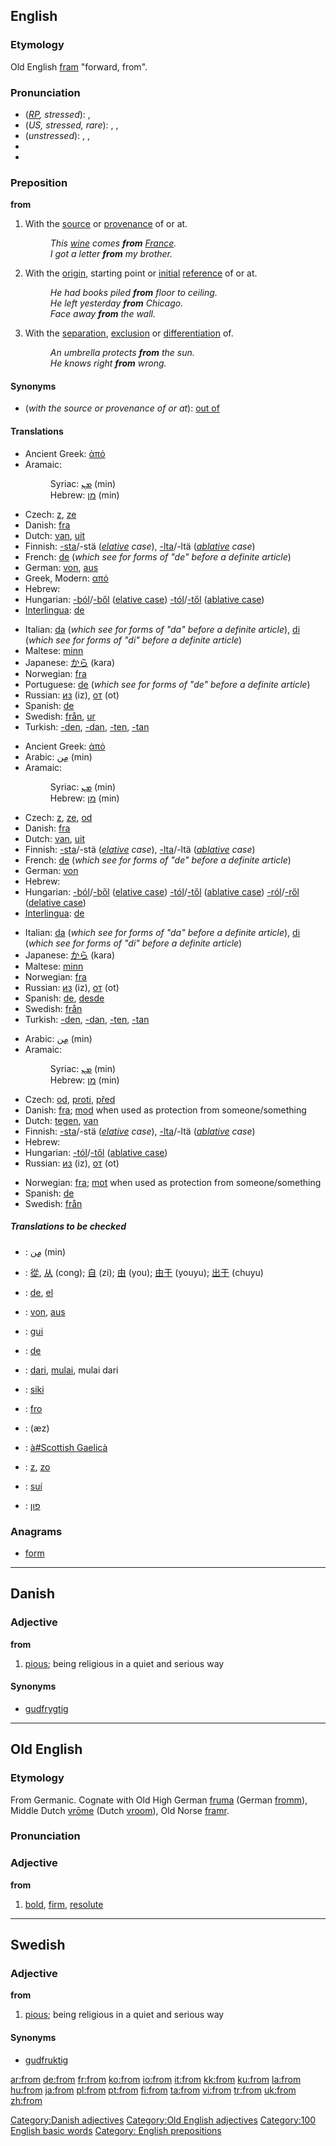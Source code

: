 ==English==

{{rank|which|have|or|27|from|this|but|all}}

===Etymology===
Old English [[fram]] "forward, from".

===Pronunciation===
*(''[[RP]], stressed''): {{IPA|/frɒm/}}, {{SAMPA|/frQm/}}
*(''US, stressed, rare''): {{AHD|främ}}, {{IPA|/frɑm/}}, {{SAMPA|/frAm/}}
*(''unstressed''): {{AHD|frəm}}, {{IPA|/frəm/}}, {{SAMPA|/fr@m/}}
*{{audio|en-us-from.ogg|Audio (US)}}
*{{rhymes|ɒm}}

===Preposition===
'''from'''

#With the [[source]] or [[provenance]] of or at.
#:''This [[wine]] comes '''from''' [[France]].''
#:''I got a letter '''from''' my brother.''
#With the [[origin]], starting point or [[initial]] [[reference]] of or at.
#:''He had books piled '''from''' floor to ceiling.''
#:''He left yesterday '''from''' Chicago.''
#:''Face away '''from''' the wall.''
#With the [[separation]], [[exclusion]] or [[differentiation]] of.
#:''An umbrella protects '''from''' the sun.''
#:''He knows right '''from''' wrong.''

====Synonyms====
*(''with the source or provenance of or at''): [[out of]]

====Translations====

{{trans-top|with the source or provenance of or at}}
*Ancient Greek: [[ἀπό]]
*Aramaic: 
*:Syriac: [[ܡܢ]] (min)
*:Hebrew: [[מן]] (min)
*Czech: [[z]], [[ze]]
*Danish: [[fra]]
*Dutch: [[van]], [[uit]]
*Finnish: [[-sta#Finnish|-sta]]/-stä (''[[elative]] case''), [[-lta#Finnish|-lta]]/-ltä (''[[ablative]] case'')
*French: [[de#French|de]] (''which see for forms of "de" before a definite article'')
*German: [[von]], [[aus]]
*Greek, Modern: [[από]]
*Hebrew: {{he-translation|מ-|mé}}
*Hungarian: [[-ból]]/[[-ből]] ([[elative case]]) [[-tól]]/[[-től]] ([[ablative case]])
*[[Interlingua]]: [[de]]
{{trans-mid}}
*Italian: [[da#Italian|da]] (''which see for forms of "da" before a definite article''), [[di#Italian|di]] (''which see for forms of "di" before a definite article'')
*Maltese: [[minn]]
*Japanese: [[から]] (kara)
*Norwegian: [[fra]]
*Portuguese: [[de#Portuguese|de]] (''which see for forms of "de" before a definite article'')
*Russian: [[из]] (iz), [[от]] (ot)
*Spanish: [[de#Spanish|de]]
*Swedish: [[från]], [[ur]]
*Turkish: [[-den]], [[-dan]], [[-ten]], [[-tan]]
{{trans-bottom}}

{{trans-top|with the origin, starting point or initial reference of or at}}
*Ancient Greek: [[ἀπό]]
*Arabic: [[من|مِن]] (min)
*Aramaic: 
*:Syriac: [[ܡܢ]] (min)
*:Hebrew: [[מן]] (min)
*Czech: [[z]], [[ze]], [[od]]
*Danish: [[fra]]
*Dutch: [[van]], [[uit]]
*Finnish: [[-sta#Finnish|-sta]]/-stä (''[[elative]] case''), [[-lta#Finnish|-lta]]/-ltä (''[[ablative]] case'')
*French: [[de#French|de]] (''which see for forms of "de" before a definite article'')
*German: [[von]]
*Hebrew: {{he-translation|מ-|mé}}
*Hungarian: [[-ból]]/[[-ből]] ([[elative case]]) [[-tól]]/[[-től]] ([[ablative case]]) [[-ról]]/[[-ről]] ([[delative case]])
*[[Interlingua]]: [[de]]
{{trans-mid}}
*Italian: [[da#Italian|da]] (''which see for forms of "da" before a definite article''), [[di#Italian|di]] (''which see for forms of "di" before a definite article'')
*Japanese: [[から]] (kara)
*Maltese: [[minn]]
*Norwegian: [[fra]]
*Russian: [[из]] (iz), [[от]] (ot)
*Spanish: [[de#Spanish|de]],  [[desde]]
*Swedish: [[från]]
*Turkish: [[-den]], [[-dan]], [[-ten]], [[-tan]]
{{trans-bottom}}

{{trans-top|with the separation, exclusion or differentiation of}}
*Arabic: [[من|مِن]] (min)
*Aramaic: 
*:Syriac: [[ܡܢ]] (min)
*:Hebrew: [[מן]] (min)
*Czech: [[od]], [[proti]], [[před]]
*Danish: [[fra]]; [[mod]] when used as protection from someone/something
*Dutch: [[tegen]], [[van]]
*Finnish: [[-sta#Finnish|-sta]]/-stä (''[[elative]] case''), [[-lta#Finnish|-lta]]/-ltä (''[[ablative]] case'')
*Hebrew: {{he-translation|מ-|mé}}
*Hungarian: [[-tól]]/[[-től]] ([[ablative case]])
*Russian: [[из]] (iz), [[от]] (ot)
{{trans-mid}}
*Norwegian: [[fra]]; [[mot]] when used as protection from someone/something
*Spanish: [[de#Spanish|de]]
*Swedish: [[från]]
{{trans-bottom}}

=====Translations to be checked=====
<!--Remove this section once all of the translations below have been moved into the tables above.-->
{{checktrans}}
{{trans-top|Translations to check}}
*{{ttbc|Arabic}}: [[من|مِن]] (min)
*{{ttbc|Chinese}}: [[從]], [[从]] (cong); [[自]] (zi); [[由]] (you); [[由于]] (youyu); [[出于]] (chuyu) <!--the traditional of 于 is 於?-->
*{{ttbc|Esperanto}}: [[de]], [[el]]
*{{ttbc|German}}: [[von]], [[aus]]
*{{ttbc|Guaraní}}: [[gui]]
*{{ttbc|Ido}}: [[de#Ido|de]]
*{{ttbc|Indonesian}}: [[dari]], [[mulai]], mulai dari
*{{ttbc|Kuna}}: [[siki]]
*{{ttbc|Novial}}: [[fro]]
*{{ttbc|Persian}}: {{FAchar|[[از]]}} (æz)
*{{ttbc|Scottish Gaelic}}: [[à#Scottish Gaelicà]]
*{{ttbc|Slovak}}: [[z#Slovak|z]], [[zo#Slovak|zo]]
*{{ttbc|Tupinambá}}: [[suí]]
*{{ttbc|Yiddish}}: [[פון]]
{{trans-bottom}}

===Anagrams===
*[[form]]

----

==Danish==

===Adjective===
'''from'''

#[[pious]]; being religious in a quiet and serious way

====Synonyms====
*[[gudfrygtig]]

[[Category:Danish adjectives]]
----

==Old English==
===Etymology===
From Germanic.  Cognate with Old High German [[fruma]] (German [[fromm]]), Middle Dutch [[vrome|vrōme]] (Dutch [[vroom]]), Old Norse [[framr]].

===Pronunciation===
{{IPA|/from/}}

===Adjective===
'''from'''
# [[bold]], [[firm]], [[resolute]]

[[Category:Old English adjectives]]

----

==Swedish==

===Adjective===
{{sv-adj-reg|3=fromm}}
'''from'''

#[[pious]]; being religious in a quiet and serious way

====Synonyms====
*[[gudfruktig]]

[[Category:100 English basic words]]
[[Category: English prepositions]]

[[ar:from]]
[[de:from]]
[[fr:from]]
[[ko:from]]
[[io:from]]
[[it:from]]
[[kk:from]]
[[ku:from]]
[[la:from]]
[[hu:from]]
[[ja:from]]
[[pl:from]]
[[pt:from]]
[[fi:from]]
[[ta:from]]
[[vi:from]]
[[tr:from]]
[[uk:from]]
[[zh:from]]